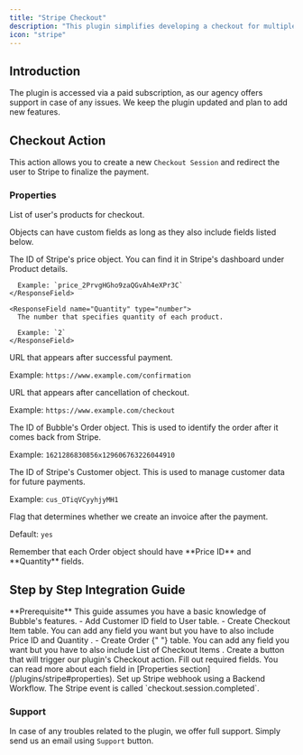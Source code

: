 ```yaml
---
title: "Stripe Checkout"
description: "This plugin simplifies developing a checkout for multiple items."
icon: "stripe"
---
```


## Introduction

The plugin is accessed via a paid subscription, as our agency offers support in case of any issues. We keep the plugin updated and plan to add new features.

## Checkout Action

This action allows you to create a new `Checkout Session` and redirect the user to Stripe to finalize the payment.

### Properties

<ResponseField name="Product List" type="List of objects" required>
  List of user's products for checkout. 
  
  Objects can have custom fields as long as they also include fields listed below.

  <Expandable title="Fields">
    <ResponseField name="Price ID" type="text">
      The ID of Stripe's price object. You can find it in Stripe's dashboard under Product details.

      Example: `price_2PrvgHGho9zaQGvAh4eXPr3C`
    </ResponseField>

    <ResponseField name="Quantity" type="number">
      The number that specifies quantity of each product.

      Example: `2`
    </ResponseField>

  </Expandable>
</ResponseField>

<ResponseField name="Success URL" type="text" required>
  URL that appears after successful payment.

Example: `https://www.example.com/confirmation`

</ResponseField>

<ResponseField name="Return URL" type="text" required>
  URL that appears after cancellation of checkout.

Example: `https://www.example.com/checkout`

</ResponseField>

<ResponseField name="Order ID" type="text" required>
  The ID of Bubble's Order object. This is used to identify the order after it comes back from Stripe.

Example: `1621286830856x129606763226044910`

</ResponseField>

<ResponseField name="Customer ID" type="text">
  The ID of Stripe's Customer object. This is used to manage customer data for future payments.

Example: `cus_OTiqVCyyhjyMH1`

</ResponseField>

<ResponseField name="Invoice Creation" type="yes / no" required>
  Flag that determines whether we create an invoice after the payment.

Default: `yes`

</ResponseField>

<Warning>
  Remember that each Order object should have **Price ID** and **Quantity**
  fields.
</Warning>

## Step by Step Integration Guide

<Info>
  **Prerequisite** This guide assumes you have a basic knowledge of Bubble's
  features.
</Info>

<Steps>
  <Step title="Database setup">
    - Add
    <Tooltip tip="The ID of Stripe's Customer object. This is used to to      manage customer data for future payments.">
      Customer ID
    </Tooltip>
    field to User table. - Create
    <Tooltip tip="Table that represents each entry in your Order. It contains price and quantity of product.">
      Checkout Item
    </Tooltip>
    table. You can add any field you want but you have to also include
    <Tooltip tip="The ID of Stripe's price object. You can find it in Stripe's dashboard under Product details.">
      Price ID
    </Tooltip>
    and
    <Tooltip tip="The number that specifies quantity of each product.">
      Quantity
    </Tooltip>. - Create
    <Tooltip tip="The number that specifies quantity of each product.  ">
      Order
    </Tooltip>{" "}
    table. You can add any field you want but you have to also include List of
    <Tooltip tip="Object that represents each entry in your Order. It contains price and quantity of product.">
      Checkout Items
    </Tooltip>.
  </Step>
  <Step title="Create checkout button">
    Create a button that will trigger our plugin's Checkout action. Fill out
    required fields. You can read more about each field in [Properties
    section](/plugins/stripe#properties).
  </Step>
  <Step title="Set up Stripe webhook">
    Set up Stripe webhook using a Backend Workflow. The Stripe event is called
    `checkout.session.completed`.
  </Step>
</Steps>

### Support

In case of any troubles related to the plugin, we offer full support. Simply send us an email using `Support` button.
